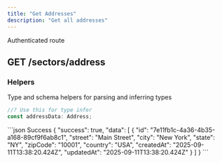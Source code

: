 ```yaml
---
title: "Get Addresses"
description: "Get all addresses"
---
```


<Info>Authenticated route</Info>
## GET /sectors/address

### Helpers

Type and schema helpers for parsing and inferring types

```ts Address
//? Use this for type infer
const addressData: Address;
```

<ResponseExample>
```json Success
{
    "success": true,
    "data": [
        {
            "id": "7e11fb1c-4a36-4b35-a168-89cf9f6ab8c1",
            "street": "Main Street",
            "city": "New York",
            "state": "NY",
            "zipCode": "10001",
            "country": "USA",
            "createdAt": "2025-09-11T13:38:20.424Z",
            "updatedAt": "2025-09-11T13:38:20.424Z"
        }
    ]
}
```
</ResponseExample>
